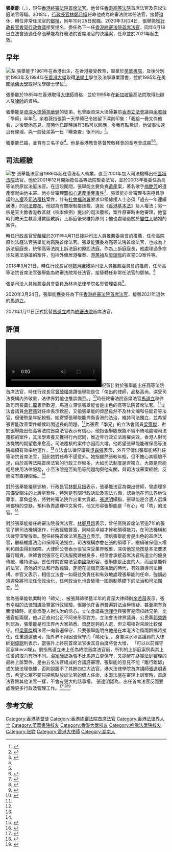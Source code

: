 {{Infobox Officeholder
| honorific-prefix = [[尊敬的#香港|The Honourable]] [[香港終審法院首席法官|Chief Justice]]
| name = 張舉能
| native_name = Andrew Cheung Kui-nung
| honorific-suffix = [[大紫荊勳章|GBM]] [[首席法官|首席法官]]
|image =Andrew Cheung Kui-nung meet with press 20210111 (cropped).png
| original_name = 
| office = [[香港終審法院|香港終審法院]][[香港終審法院首席法官|首席法官]]
| appointed = [[林鄭月娥|林鄭月娥]]（行政長官）
| term_start= 2021年1月11日
| term_end = 
| predecessor = [[馬道立|馬道立]]
| successor = 
| office2 = [[香港終審法院|香港終審法院]]常任法官
| appointed2 = [[林鄭月娥|林鄭月娥]]（行政長官）
| term_start2 = 2018年10月25日
| term_end2 = 2021年1月10日
| predecessor2 = [[鄧楨|鄧楨]]
| successor2 = 
| office3             = [[香港高等法院|香港高等法院]][[首席法官|首席法官]]
| appointed3          = [[曾蔭權|曾蔭權]]（行政長官）
| term_start3         = 2011年6月20日
| term_end3           = 2018年10月24日
| office4             = [[香港高等法院|香港高等法院]]原訟法庭[[法官|法官]]
| term_start4         = 2003年
| term_end4           = 2011年
| appointer4          =
| office5             = [[香港特別行政區區域法院|區域法院]]法官
| term_start5         = 2001年
| term_end5           = 2003年
| nationality ={{CHN-HKG}} 
| place of birth = 香港
| birth_date = {{birth_date_and _age|1961|9|24}} 
| birth_place = {{HKG-1959}}
|籍貫= [[湖南省|湖南省]]
| death_date =
| death_place =
| spouse = 
| offspring = 
| alma_mater = [[英華書院|英華書院]]<br/>[[香港大學|香港大學]]<br/>[[哈佛法學院|哈佛法學院]]
| profession = [[法官|法官]]
| party = 
| religion = [[基督教|基督教]]<ref>{{citenews|url=https://hd.stheadline.com/news/realtime/hk/1730043/即時-港聞-張舉能獲任命為終審法院首席法官-明年1月履新|title=張舉能是虔誠基督徒，於基督教敬拜會出任長老，他是土生土長並在香港接受法律訓練的香港法官|publisher=[[頭條日報|頭條日報]]|date=2020-03-24|accessdate=2021-02-26|archive-date=2021-02-03|archive-url=https://web.archive.org/web/20210203070946/https://hd.stheadline.com/news/realtime/hk/1730043/%E5%8D%B3%E6%99%82-%E6%B8%AF%E8%81%9E-%E5%BC%B5%E8%88%89%E8%83%BD%E7%8D%B2%E4%BB%BB%E5%91%BD%E7%82%BA%E7%B5%82%E5%AF%A9%E6%B3%95%E9%99%A2%E9%A6%96%E5%B8%AD%E6%B3%95%E5%AE%98-%E6%98%8E%E5%B9%B41%E6%9C%88%E5%B1%A5%E6%96%B0|dead-url=no}}</ref>
| educate =
*{{flagicon|HK}} [[香港大學|香港大學]]法學士
*{{flagicon|US}} [[哈佛大學|哈佛大學]]法學碩士
| past =
* 2001年-2003年：[[區域法院|區域法院]]法官</span>
* 2003年-2011年：[[高等法院|高等法院]]原訟法庭[[法官|法官]]</span>
* 2011年-2018年：[[香港高等法院|香港高等法院]][[首席法官|首席法官]]</span>
* 2018年-2020年3月24日：[[香港終審法院|香港終審法院]]常任法官</span>
* 2020年3月24日-2021年1月10日：[[香港終審法院|香港終審法院]]候任首席法官兼常任法官</span>
* 2021年1月11日-：[[香港終審法院|香港終審法院]]首席法官
}}

'''張舉能'''{{大紫荊}}（{{lang-en|Andrew Cheung Kui-nung}}，{{bd|1961年|9月24日|catIdx=Z张}}），現任[[香港終審法院|香港終審法院]][[香港終審法院首席法官|首席法官]]。他曾任[[香港高等法院|香港高等法院]]首席法官及原訟法庭法官等職。2018年，[[香港特別行政區行政長官|行政長官]][[林鄭月娥|林鄭月娥]]任命他成為終審法院常任法官，接替退休、轉任非常任法官的[[鄧楨|鄧楨]]，同年10月25日就職。2020年3月24日，張舉能獲[[行政長官會同行政會議|行政長官會同行政會議]]接受提名，委任為下一任[[香港終審法院首席法官|香港終審法院首席法官]]，同年6月18日立法會通過任命張舉能為終審法院首席法官的決議案，任命並於2021年起生效。

==早年==
[[File:Austin_Hall_Harvard_Law_School.jpg|左]]
張舉能于1961年在香港出生，在香港接受教育，畢業於[[英華書院|英華書院]]，及後分別於1983年及1984年在[[香港大學|香港大學]]取得[[法學士|法學士]]學位及法學專業證書，並於1985年在美國[[哈佛大學|哈佛大學]]取得法學碩士學位<ref name="gia2">{{cite web|title=張舉能法官簡歷|url=https://gia.info.gov.hk/general/202003/24/P2020032400257_338725_1_1585018410677.pdf|accessdate=2020-01-11|author=|date=11 April 2011|format=|publisher=[[香港政府|香港政府]]|language=|archive-date=2021-02-03|archive-url=https://web.archive.org/web/20210203070935/https://gia.info.gov.hk/general/202003/24/P2020032400257_338725_1_1585018410677.pdf|dead-url=no}}</ref>。

張舉能於1985年在香港取得[[大律師|大律師]]資格，並於1995年在[[新加坡|新加坡]]最高法院取得訟辯人及[[律師|律師]]的資格。

張舉能是[[資深大律師|資深大律師]][[馮華健|馮華健]]的徒弟，也曾跟資深大律師兼前[[香港立法會|香港立法會]]議員[[余若薇|余若薇]]「學師」半年<ref>{{Cite web|title=法律界讚年輕能幹人緣好 張舉能任高院首席法官_星島日報_加拿大多倫多中文新聞網。 Canada Toronto Chinese newspaper|url=http://news.singtao.ca/toronto/2011-04-12/hongkong1302598677d3122353.html|accessdate=2016-09-25|last=singtao.ca|work=news.singtao.ca|dead-url=yes|archive-url=https://web.archive.org/web/20170801112212/http://news.singtao.ca/toronto/2011-04-12/hongkong1302598677d3122353.html|archive-date=2017-08-01}}</ref>。余若薇指張第一天學師已令她留下深刻印象：「我給一疊文件他看，之後問他意見，當時他已即時說有3點可以回應，令我有點驚訝，他做事快速且有條理，與一般徒弟第一日『矇查查』很不同」<ref name=":0">{{Cite web|title=長青網：張舉能升高院首席法官|url=https://www.e123.hk/ElderlyPro/details/63859|accessdate=2016-09-25|work=www.e123.hk|dead-url=yes|archive-url=https://web.archive.org/web/20160927194611/https://www.e123.hk/ElderlyPro/details/63859|archive-date=2016-09-27}}</ref>。

張舉能已婚，並育有三名子女<ref name="gia2" />。他是香港教會基督教敬拜會的長老會成員<ref name="gia2" /><ref>{{cite news |title=土生土長 虔誠基督徒 |url=https://www.bastillepost.com/hongkong/article/6156452-%ef%bb%bf%e5%9c%9f%e7%94%9f%e5%9c%9f%e9%95%b7-%e8%99%94%e8%aa%a0%e5%9f%ba%e7%9d%a3%e5%be%92 |accessdate=2021-07-01 |work=[[巴士的報|巴士的報]] |date=2020-03-25 |archive-date=2021-07-09 |archive-url=https://web.archive.org/web/20210709183109/https://www.bastillepost.com/hongkong/article/6156452-%EF%BB%BF%E5%9C%9F%E7%94%9F%E5%9C%9F%E9%95%B7-%E8%99%94%E8%AA%A0%E5%9F%BA%E7%9D%A3%E5%BE%92 |dead-url=no }}</ref>。

==司法經驗==
[[File:Legislative_Council_Building_HK.jpg|左]]
張舉能法官自1986年起在香港私人執業，直至2001年加入司法機構出任[[區域法院|區域法院]]法官。他於2001年12月開始擔任高等法院暫委法官，並於2003年獲委任為高等法院原訟法庭法官。在這段期間，張舉能主要負責[[遺產|遺產]]案，著名歌手[[梅艷芳|梅艷芳]]的遺產案就由他主審。他亦曾審理[[龔如心遺產爭奪事件|龔如心遺產爭奪事件]]<ref>{{cite news |title=陳振聰買私人豪華機　穩賺 市場中人：唔覺得佢好豪　但佢好識做生意 |url=https://hk.news.appledaily.com/local/daily/article/20071116/10426022 |work=蘋果日報 (香港) |date=2007-11-16 |accessdate=2019-11-06 |archive-date=2019-11-06 |archive-url=https://web.archive.org/web/20191106095942/https://hk.news.appledaily.com/local/daily/article/20071116/10426022 |dead-url=no }}</ref>。張舉能亦曾審理多宗極具爭議的[[人權|人權]]及[[司法覆核|司法覆核]]案件，計有[[社會福利署|社會福利署]]要求申領綜援人士必須「過去一年連續居港」的[[司法覆核|司法覆核]]，他認為有關限制屬歧視、違反《[[中華人民共和國香港特別行政區基本法|香港基本法]]》及人權法；另一宗是天主教香港教區就《校本條例》提出的司法覆核，案件原審時由他審理，他當時判教天主教香港教區敗訴，上訴庭後來維持原判；他也處理過關於[[變性人|變性人]]結婚的案件。

時任[[香港特別行政區行政長官|行政長官]][[曾蔭權|曾蔭權]]於2011年4月11日接納司法人員推薦委員會的推薦，任命高院原訟法庭法官張舉能為高院首席法官。張舉能獲委為高等法院首席法官，也成為上訴法庭庭長，統領高等法院上訴法庭和原訟法庭。作為上訴庭庭長，他處理過多宗涉及憲法爭議的案件，包括外傭居港權案、[[游蕙禎|游蕙禎]]及[[梁頌恆|梁頌恆]]的宣誓DQ案件等。

2018年3月21日，時任行政長官[[林鄭月娥|林鄭月娥]]接納司法人員推薦委員會的推薦，任命高等法院首席法官張舉能為終審法院常任法官，接替轉任非常任法官的鄧楨。<ref>{{Cite web|url=https://hk.news.appledaily.com/local/daily/article/20180322/20339564|title=張舉能出任終院常任法官　土生土長　料專責中文案件|accessdate=2018-03-25|archive-url=https://web.archive.org/web/20180325232119/https://hk.news.appledaily.com/local/daily/article/20180322/20339564|archive-date=2018-03-25|dead-url=no}}</ref>

張是司法人員推薦委員會委員及林肯法律學院名譽管理委員<ref>{{Cite web|url=https://www.hkcfa.hk/tc/about/who/judges/pjs/index_id_22.html|title=終審法院 - 常任法官 - 張舉能法官|accessdate=2018-12-14|work=www.hkcfa.hk|archive-url=https://web.archive.org/web/20180620234448/http://www.hkcfa.hk/tc/about/who/judges/pjs/index_id_22.html|archive-date=2018-06-20|dead-url=no}}</ref>。

2020年3月24日，張舉能獲委任為下任[[香港終審法院首席法官|香港終審法院首席法官]]，接替2021年退休的[[馬道立|馬道立]]。

2021年1月11日正式接替[[馬道立|馬道立]]成為[[香港終審法院|終審法院]]首席法官。

==評價==
[[File:2021年1月12日_香港终审法院首席法官张举能宣誓就职_林郑月娥祝贺.webm|thumb]]祝贺]]
對於張舉能出任高等法院首席法官，時任行政長官[[曾蔭權|曾蔭權]]盛讚張舉能是位「傑出的律師，品格高尚，深受司法機構內外敬重，法律界對他也推崇備至。」<ref name=":1">{{Cite web|url=http://news.singtao.ca/toronto/2011-04-12/hongkong1302598677d3122353.html|title=法律界讚年輕能幹人緣好 張舉能任高院首席法官_星島日報_加拿大多倫多中文新聞網。 Canada Toronto Chinese newspaper|accessdate=2016-09-25|last=singtao.ca|work=news.singtao.ca|archive-url=https://web.archive.org/web/20170801112212/http://news.singtao.ca/toronto/2011-04-12/hongkong1302598677d3122353.html|archive-date=2017-08-01|dead-url=yes}}</ref>時任終審法院首席法官[[馬道立|馬道立]]和律政司司長[[黃仁龍|黃仁龍]]表示歡迎，馬道立深信張舉能會是出色的高等法院首席法官。<ref name=":1" />立法會議員[[余若薇|余若薇]]對任命表示歡迎，又指張舉能的資歷雖然不及林文瀚和任懿君等法官，但優勢是年紀較輕，她寄望張舉能能捍衛香港的法治，維持司法獨立，並希望張官能改善案件輪候時間過長的問題。<ref name=":1" />為張官「學兄」的立法會議員[[梁家傑|梁家傑]]，對於張舉能出任高等法院首席法官表示有信心，他指張舉能既能不偏不倚地處理司法覆核的案件，其法學素養又獲得行內認同，惟近年行政立法兩權失效，香港人對司法機關的期望愈來愈高，司法覆核的案件亦因而大增，他希望張舉能能確保高等法院繼續有效率地運作。<ref name=":1" />立法會法律界議員[[吳靄儀|吳靄儀]]表示，外界早傳出張舉能將升任等法院首席法官，因此她對任命不感意外。她指雖然張較年輕，但不擔心其經驗不足，由於高等法院首席法官的行政工作較多，大如司法制度是否獨立、大眾是否能輕易使用法律服務，小至法院是否夠用等問題均與他有關，與司法或審案經驗，反而沒有直接關係。<ref name=":0" />

對於張舉能接替鄧楨，行政長官[[林鄭月娥|林鄭月娥]]表示，張舉能法官為傑出律師，曾處理多宗備受關注的上訴庭案件，特別是有關行政訴訟及憲法方面，認為他在司法界地位尊崇，享負盛名，將對終審法院作出重大貢獻。[[張達明_(教授)|張達明]]續指，張舉能是合適人選填補鄧楨的空缺，預料負責處理中文案件。他又形容張舉能是「有心」和「叻」的法官。<ref>{{Cite web|url=https://hk.news.appledaily.com/local/realtime/article/20180322/57977752|title=張舉能10月出任終院常任法官 料處理中文案件|accessdate=2018-12-14|work=Apple Daily 蘋果日報|archive-url=https://web.archive.org/web/20180705033152/https://hk.news.appledaily.com/local/realtime/article/20180322/57977752|archive-date=2018-07-05|dead-url=no}}</ref>

對於張舉能接任終審法院首席法官，[[林鄭月娥|林鄭月娥]]表示，曾任高院首席法官逾7年的張官了解司法機構運作，行政經驗豐富，同時具卓越才幹和領導能力，在司法機構和法律界深受敬重。現任終院首席法官[[馬道立|馬道立]]表示，深信張舉能會是出色的首席法官，繼續維護法治和保障司法獨立，司法機構亦會在張的領導下，繼續確保個人權利和自由得到保障。大律師公會表示張官深受業界敬重，深信他定能按基本法要求履行職責。律師會說張官在司法服務建樹良多，相信會承接首席法官馬道立的優良傳統，維持法治。首任終院首席法官[[李國能|李國能]]形容，張舉能是正直的人，而且是能幹的法官，憑他的司法和行政經驗，定能在這個充滿挑戰的時代，有效領導司法機構。李官又表示，相信立法會一如既往負責任和有效地處理張舉能的任命，強調必須避免將司法任命政治化，任何政治化也會破壞一國兩制基礎下的法治和司法獨立。<ref>{{Cite web |url=https://news.mingpao.com/pns/%E6%B8%AF%E8%81%9E/article/20200325/s00002/1585076229197/%E5%BC%B5%E8%88%89%E8%83%BD%E6%8E%8C%E7%B5%82%E9%99%A2-%E6%A2%81%E5%AE%B6%E5%82%91%E6%86%82%E4%BF%9D%E5%AE%88-%E5%BE%85%E7%AB%8B%E6%9C%83%E9%80%9A%E9%81%8E-%E6%9D%8E%E5%9C%8B%E8%83%BD%E7%B1%B2%E9%81%BF%E5%85%8D%E4%BB%BB%E5%91%BD%E6%94%BF%E6%B2%BB%E5%8C%96 |title=存档副本 |accessdate=2020-04-18 |archive-date=2020-03-26 |archive-url=https://web.archive.org/web/20200326161143/https://news.mingpao.com/pns/%e6%b8%af%e8%81%9e/article/20200325/s00002/1585076229197/%e5%bc%b5%e8%88%89%e8%83%bd%e6%8e%8c%e7%b5%82%e9%99%a2-%e6%a2%81%e5%ae%b6%e5%82%91%e6%86%82%e4%bf%9d%e5%ae%88-%e5%be%85%e7%ab%8b%e6%9c%83%e9%80%9a%e9%81%8e-%e6%9d%8e%e5%9c%8b%e8%83%bd%e7%b1%b2%e9%81%bf%e5%85%8d%e4%bb%bb%e5%91%bd%e6%94%bf%e6%b2%bb%e5%8c%96 |dead-url=no }}</ref>

曾為張舉能執業時的「師父」、被張拜師學藝半年的資深大律師則[[余若薇|余若薇]]表示，張有卓越的法律知識及豐富行政經驗，但願他在香港普遍對法治極懷疑、甚至抱有負面情緒時，能重燃港人對法治的信心。立法會議員[[涂謹申|涂謹申]]與張官是同校師兄弟，比張官低兩屆，他以正直和公正不阿來形容對方。立法會法律界議員、公民黨[[郭榮鏗|郭榮鏗]]則認為，張舉能是司法界內大家熟悉、資歷足夠的人選，但立場相對來說比較保守。但[[梁家傑|梁家傑]]稱法官一向普遍保守，只要張舉能明白他是在本港法治風雨飄搖時接任，任重道遠便可，指外界不用因張保守而「睇死佢」。身兼深水埗區議員的大律師[[劉偉聰|劉偉聰]]則表示，當張升上終院首席法官後其自由度將會大增， 「可以以前保守而家liberal㗎」。劉指馬道立未上任為終院首席法官前，所判的上訴庭案例與其上任後的取向有所不同。[[湯家驊|湯家驊]]認為張不比馬道立更保守，又提醒在終審法庭審理的最終上訴案件，是由五名法官組成的合議庭審理，張舉能的意見不能「離行離罅」或欠缺法理依據，否則說服不了其餘四位大法官。港大法律學院首席講師[[張達明_(教授)|張達明]]表示，希望公眾不要只把焦點放於法官的個人任命，本港法庭在審理上訴案時，首席法官跟其他法官一樣，不會有更大的話事權。 張達明認為，出任首席法官反而要處理更多行政及管理工作。<ref>{{Cite web |url=https://hk.appledaily.com/local/20200324/J62L35QHYWPU2TIAT6CBQ4LXOI/ |title=存档副本 |access-date=2020-04-18 |archive-date=2021-06-21 |archive-url=https://web.archive.org/web/20210621164026/https://hk.appledaily.com/local/20200324/J62L35QHYWPU2TIAT6CBQ4LXOI/ |dead-url=no }}</ref><ref>{{Cite web |url=https://www.hk01.com/%E6%94%BF%E6%83%85/452366/%E5%BC%B5%E8%88%89%E8%83%BD%E6%8E%A5%E4%BB%BB-%E6%B9%AF%E5%AE%B6%E9%A9%8A%E6%8C%87%E5%BC%B5%E4%B8%8D%E6%AF%94%E9%A6%AC%E9%81%93%E7%AB%8B%E4%BF%9D%E5%AE%88-%E6%89%B9%E8%A9%95%E8%80%85%E6%88%B4%E6%94%BF%E6%B2%BB%E6%9C%89%E8%89%B2%E7%9C%BC%E9%8F%A1 |title=存档副本 |access-date=2020-04-18 |archive-date=2021-08-03 |archive-url=https://web.archive.org/web/20210803230055/https://www.hk01.com/%E6%94%BF%E6%83%85/452366/%E5%BC%B5%E8%88%89%E8%83%BD%E6%8E%A5%E4%BB%BB-%E6%B9%AF%E5%AE%B6%E9%A9%8A%E6%8C%87%E5%BC%B5%E4%B8%8D%E6%AF%94%E9%A6%AC%E9%81%93%E7%AB%8B%E4%BF%9D%E5%AE%88-%E6%89%B9%E8%A9%95%E8%80%85%E6%88%B4%E6%94%BF%E6%B2%BB%E6%9C%89%E8%89%B2%E7%9C%BC%E9%8F%A1 |dead-url=no }}</ref><ref>{{Cite web |url=https://www.thestandnews.com/politics/%E6%AD%A1%E8%BF%8E%E5%BC%B5%E8%88%89%E8%83%BD%E6%8E%A5%E4%BB%BB%E9%A6%96%E5%B8%AD%E6%B3%95%E5%AE%98-%E5%A4%A7%E5%BE%8B%E5%B8%AB%E5%85%AC%E6%9C%83-%E5%BC%B5%E6%B7%B1%E5%8F%97%E6%A5%AD%E7%95%8C%E6%95%AC%E9%87%8D-%E5%BC%B5%E9%81%94%E6%98%8E-%E5%85%AC%E7%9C%BE%E5%8B%BF%E5%8F%AA%E8%81%9A%E7%84%A6%E6%B3%95%E5%AE%98%E5%80%8B%E4%BA%BA%E4%BB%BB%E5%91%BD/ |title=存档副本 |accessdate=2020-04-18 |archive-date=2020-05-26 |archive-url=https://web.archive.org/web/20200526064851/https://www.thestandnews.com/politics/%E6%AD%A1%E8%BF%8E%E5%BC%B5%E8%88%89%E8%83%BD%E6%8E%A5%E4%BB%BB%E9%A6%96%E5%B8%AD%E6%B3%95%E5%AE%98-%E5%A4%A7%E5%BE%8B%E5%B8%AB%E5%85%AC%E6%9C%83-%E5%BC%B5%E6%B7%B1%E5%8F%97%E6%A5%AD%E7%95%8C%E6%95%AC%E9%87%8D-%E5%BC%B5%E9%81%94%E6%98%8E-%E5%85%AC%E7%9C%BE%E5%8B%BF%E5%8F%AA%E8%81%9A%E7%84%A6%E6%B3%95%E5%AE%98%E5%80%8B%E4%BA%BA%E4%BB%BB%E5%91%BD/ |dead-url=no }}</ref>

==参考文献==
{{reflist}}

{{香港終審法院法官}}
{{香港終審法院首席法官}}
{{大紫荊勳賢}}
{{DEFAULTSORT:Cheung}}

[[Category:香港基督徒|Category:香港基督徒]]  
[[Category:香港終審法院首席法官|Category:香港終審法院首席法官]]
[[Category:香港法律界人士|Category:香港法律界人士]]
[[Category:英華書院校友|Category:英華書院校友]]
[[Category:香港大學校友|Category:香港大學校友]]
[[Category:哈佛法學院校友|Category:哈佛法學院校友]]
[[Category:张姓|Category:张姓]]
[[Category:香港大律師|Category:香港大律師]]
[[Category:湖南人|Category:湖南人]]
